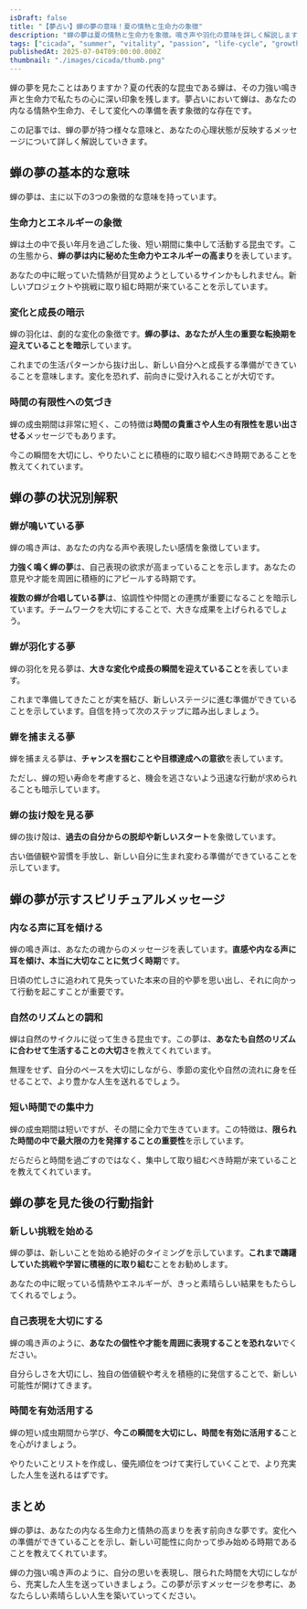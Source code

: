```yaml
---
isDraft: false
title: "【夢占い】蝉の夢の意味！夏の情熱と生命力の象徴"
description: "蝉の夢は夏の情熱と生命力を象徴。鳴き声や羽化の意味を詳しく解説します。蝉の種類や状況別の意味も含めて、あなたの心理状態を読み解いてください。"
tags: ["cicada", "summer", "vitality", "passion", "life-cycle", "growth"]
publishedAt: 2025-07-04T09:00:00.000Z
thumbnail: "./images/cicada/thumb.png"
---
```


蝉の夢を見たことはありますか？夏の代表的な昆虫である蝉は、その力強い鳴き声と生命力で私たちの心に深い印象を残します。夢占いにおいて蝉は、あなたの内なる情熱や生命力、そして変化への準備を表す象徴的な存在です。

この記事では、蝉の夢が持つ様々な意味と、あなたの心理状態が反映するメッセージについて詳しく解説していきます。

<AdUnit />

## 蝉の夢の基本的な意味

蝉の夢は、主に以下の3つの象徴的な意味を持っています。

### 生命力とエネルギーの象徴

蝉は土の中で長い年月を過ごした後、短い期間に集中して活動する昆虫です。この生態から、**蝉の夢は内に秘めた生命力やエネルギーの高まり**を表しています。

あなたの中に眠っていた情熱が目覚めようとしているサインかもしれません。新しいプロジェクトや挑戦に取り組む時期が来ていることを示しています。

### 変化と成長の暗示

蝉の羽化は、劇的な変化の象徴です。**蝉の夢は、あなたが人生の重要な転換期を迎えていることを暗示**しています。

これまでの生活パターンから抜け出し、新しい自分へと成長する準備ができていることを意味します。変化を恐れず、前向きに受け入れることが大切です。

### 時間の有限性への気づき

蝉の成虫期間は非常に短く、この特徴は**時間の貴重さや人生の有限性を思い出させる**メッセージでもあります。

今この瞬間を大切にし、やりたいことに積極的に取り組むべき時期であることを教えてくれています。

<AdUnit />

## 蝉の夢の状況別解釈

### 蝉が鳴いている夢

蝉の鳴き声は、あなたの内なる声や表現したい感情を象徴しています。

**力強く鳴く蝉の夢**は、自己表現の欲求が高まっていることを示します。あなたの意見や才能を周囲に積極的にアピールする時期です。

**複数の蝉が合唱している夢**は、協調性や仲間との連携が重要になることを暗示しています。チームワークを大切にすることで、大きな成果を上げられるでしょう。

### 蝉が羽化する夢

蝉の羽化を見る夢は、**大きな変化や成長の瞬間を迎えていること**を表しています。

これまで準備してきたことが実を結び、新しいステージに進む準備ができていることを示しています。自信を持って次のステップに踏み出しましょう。

### 蝉を捕まえる夢

蝉を捕まえる夢は、**チャンスを掴むことや目標達成への意欲**を表しています。

ただし、蝉の短い寿命を考慮すると、機会を逃さないよう迅速な行動が求められることも暗示しています。

### 蝉の抜け殻を見る夢

蝉の抜け殻は、**過去の自分からの脱却や新しいスタート**を象徴しています。

古い価値観や習慣を手放し、新しい自分に生まれ変わる準備ができていることを示しています。

<AdUnit />

## 蝉の夢が示すスピリチュアルメッセージ

### 内なる声に耳を傾ける

蝉の鳴き声は、あなたの魂からのメッセージを表しています。**直感や内なる声に耳を傾け、本当に大切なことに気づく時期**です。

日頃の忙しさに追われて見失っていた本来の目的や夢を思い出し、それに向かって行動を起こすことが重要です。

### 自然のリズムとの調和

蝉は自然のサイクルに従って生きる昆虫です。この夢は、**あなたも自然のリズムに合わせて生活することの大切さ**を教えてくれています。

無理をせず、自分のペースを大切にしながら、季節の変化や自然の流れに身を任せることで、より豊かな人生を送れるでしょう。

### 短い時間での集中力

蝉の成虫期間は短いですが、その間に全力で生きています。この特徴は、**限られた時間の中で最大限の力を発揮することの重要性**を示しています。

だらだらと時間を過ごすのではなく、集中して取り組むべき時期が来ていることを教えてくれています。

## 蝉の夢を見た後の行動指針

### 新しい挑戦を始める

蝉の夢は、新しいことを始める絶好のタイミングを示しています。**これまで躊躇していた挑戦や学習に積極的に取り組む**ことをお勧めします。

あなたの中に眠っている情熱やエネルギーが、きっと素晴らしい結果をもたらしてくれるでしょう。

### 自己表現を大切にする

蝉の鳴き声のように、**あなたの個性や才能を周囲に表現することを恐れない**でください。

自分らしさを大切にし、独自の価値観や考えを積極的に発信することで、新しい可能性が開けてきます。

### 時間を有効活用する

蝉の短い成虫期間から学び、**今この瞬間を大切にし、時間を有効に活用する**ことを心がけましょう。

やりたいことリストを作成し、優先順位をつけて実行していくことで、より充実した人生を送れるはずです。

## まとめ

蝉の夢は、あなたの内なる生命力と情熱の高まりを表す前向きな夢です。変化への準備ができていることを示し、新しい可能性に向かって歩み始める時期であることを教えてくれています。

蝉の力強い鳴き声のように、自分の思いを表現し、限られた時間を大切にしながら、充実した人生を送っていきましょう。この夢が示すメッセージを参考に、あなたらしい素晴らしい人生を築いていってください。
